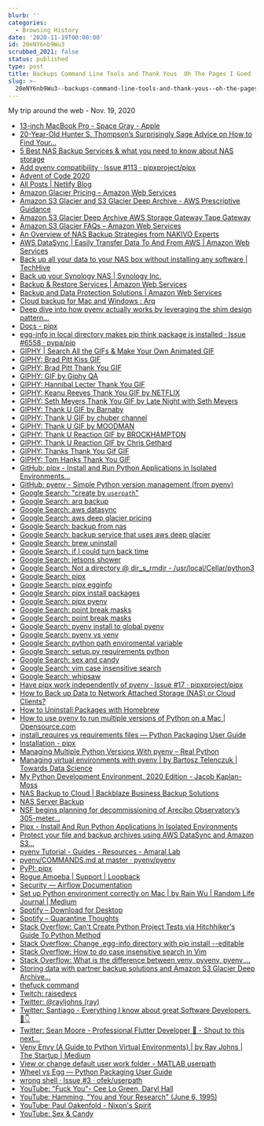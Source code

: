 ```yaml
---
blurb: ''
categories:
  - Browsing History
date: '2020-11-19T00:00:00'
id: 20eNY6nb9Wu3
scrubbed_2021: false
status: published
type: post
title: Backups Command Line Tools and Thank Yous  Oh The Pages I Goed  Nov 19 2020
slug: >-
  20eNY6nb9Wu3--backups-command-line-tools-and-thank-yous--oh-the-pages-i-goed--nov-19-2020
---
```


My trip around the web - Nov. 19, 2020


- [13-inch MacBook Pro - Space Gray - Apple](https://www.apple.com/shop/buy-mac/macbook-pro/13-inch-space-gray-apple-m1-chip-with-8-core-cpu-and-8-core-gpu-512gb#)
- [20-Year-Old Hunter S. Thompson’s Surprisingly Sage Advice on How to Find Your...](https://www.brainpickings.org/2013/11/04/hunter-s-thomspon-letters-of-note-advice/)
- [5 Best NAS Backup Services & what you need to know about NAS storage](https://proprivacy.com/cloud/comparison/best-nas-backup)
- [Add pyenv compatibility · Issue #113 · pipxproject/pipx](https://github.com/pipxproject/pipx/issues/113)
- [Advent of Code 2020](https://adventofcode.com/)
- [All Posts | Netlify Blog](https://www.netlify.com/blog/?utm_source=explorers&utm_medium=explorer-blog&utm_campaign=devex)
- [Amazon Glacier Pricing – Amazon Web Services](https://aws.amazon.com/glacier/pricing/)
- [Amazon S3 Glacier and S3 Glacier Deep Archive - AWS Prescriptive Guidance](https://docs.aws.amazon.com/prescriptive-guidance/latest/backup-recovery/amazon-s3-glacier.html)
- [Amazon S3 Glacier Deep Archive AWS Storage Gateway Tape Gateway](https://aws.amazon.com/about-aws/whats-new/2019/03/S3-glacier-deep-archive/)
- [Amazon S3 Glacier FAQs – Amazon Web Services](https://aws.amazon.com/glacier/faqs/)
- [An Overview of NAS Backup Strategies from NAKIVO Experts](https://www.nakivo.com/blog/nas-backup-strategies/)
- [AWS DataSync | Easily Transfer Data To And From AWS | Amazon Web Services](https://aws.amazon.com/datasync/?whats-new-cards.sort-by=item.additionalFields.postDateTime&whats-new-cards.sort-order=desc)
- [Back up all your data to your NAS box without installing any software | TechHive](https://www.techhive.com/article/3162499/back-up-all-your-dataand-we-mean-all-of-itto-your-nas-box-without-installing-any-software.html)
- [Back up your Synology NAS | Synology Inc.](https://www.synology.com/en-global/knowledgebase/DSM/help/DSM/Tutorial/backup_backup#t2.4)
- [Backup & Restore Services | Amazon Web Services](https://aws.amazon.com/backup-restore/services/)
- [Backup and Data Protection Solutions | Amazon Web Services](https://aws.amazon.com/backup-restore/)
- [Cloud backup for Mac and Windows : Arq](https://www.arqbackup.com/)
- [Deep dive into how pyenv actually works by leveraging the shim design pattern...](https://mungingdata.com/python/how-pyenv-works-shims/)
- [Docs - pipx](https://pipxproject.github.io/pipx/docs/)
- [egg-info in local directory makes pip think package is installed · Issue #6558 · pypa/pip](https://github.com/pypa/pip/issues/6558)
- [GIPHY | Search All the GIFs & Make Your Own Animated GIF](https://giphy.com/)
- [GIPHY: Brad Pitt Kiss GIF](https://giphy.com/gifs/kiss-brad-pitt-thank-you-yoJC2El7xJkYCadlWE)
- [GIPHY: Brad Pitt Thank You GIF](https://giphy.com/gifs/television-lol-fallontonight-JJR2n3I7vVisE)
- [GIPHY: GIF by Giphy QA](https://giphy.com/gifs/giphyqa-1GK2uXhGHcQ5G)
- [GIPHY: Hannibal Lecter Thank You GIF](https://giphy.com/gifs/mrw-review-salary-9PH9saRidMXIs)
- [GIPHY: Keanu Reeves Thank You GIF by NETFLIX](https://giphy.com/gifs/thank-you-keanu-reeves-QAsBwSjx9zVKoGp9nr)
- [GIPHY: Seth Meyers Thank You GIF by Late Night with Seth Meyers](https://giphy.com/gifs/latenightseth-thanks-thank-you-26gsjCZpPolPr3sBy)
- [GIPHY: Thank U GIF by Barnaby](https://giphy.com/gifs/justin-barnaby-xULW8v7LtZrgcaGvC0)
- [GIPHY: Thank U GIF by chuber channel](https://giphy.com/gifs/chuber-thanks-thank-you-a-bunch-3oEjHWXddcCOGZNmFO)
- [GIPHY: Thank U GIF by MOODMAN](https://giphy.com/gifs/moodman-thank-you-thankyou-d68IdpvmAHohx5NMEV)
- [GIPHY: Thank U Reaction GIF by BROCKHAMPTON](https://giphy.com/gifs/brckhmptn-brockhampton-JlpjgShzDsrMIyFu5U)
- [GIPHY: Thank U Reaction GIF by Chris Gethard](https://giphy.com/gifs/chrisgethard-chris-gethard-3oz8xSXvzK6P9lNPby)
- [GIPHY: Thanks Thank You Gif GIF](https://giphy.com/gifs/day-reddit-year-HJ8NsNtn9VswE)
- [GIPHY: Tom Hanks Thank You GIF](https://giphy.com/gifs/just-thanks-KJ1f5iTl4Oo7u)
- [GitHub: pipx - Install and Run Python Applications in Isolated Environments...](https://github.com/pipxproject/pipx)
- [GitHub: pyenv - Simple Python version management (from pyenv)](https://github.com/pyenv/pyenv)
- [Google Search: "create by `userpath`"](https://www.google.com/search?newwindow=1&client=safari&rls=en&ei=pJu2X5iUGPCg5wKPyoLoCw&q=%22create+by+%60userpath%60%22&oq=%22create+by+%60userpath%60%22&gs_lcp=CgZwc3ktYWIQAzIHCCEQChCgATIHCCEQChCgATIFCCEQqwI6BAgAEEdQzo8BWIewAWCxswFoAHACeACAAYUBiAGEA5IBAzMuMZgBAKABAaoBB2d3cy13aXrIAQjAAQE&sclient=psy-ab&ved=0ahUKEwiY9qSDgo_tAhVw0FkKHQ-lAL0Q4dUDCAw&uact=5)
- [Google Search: arq backup](https://www.google.com/search?client=safari&rls=en&q=arq+backup&ie=UTF-8&oe=UTF-8)
- [Google Search: aws datasync](https://www.google.com/search?client=safari&rls=en&q=aws+datasync&ie=UTF-8&oe=UTF-8)
- [Google Search: aws deep glacier pricing](https://www.google.com/search?client=safari&rls=en&q=aws+deep+glacier+pricing&ie=UTF-8&oe=UTF-8)
- [Google Search: backup from nas](https://www.google.com/search?newwindow=1&client=safari&rls=en&ei=2K-2X8myH4vW5gKj5pzgBw&q=backup+from+nas+&oq=backup+from+nas+&gs_lcp=CgZwc3ktYWIQAzIFCAAQyQMyAggAMgYIABAWEB4yBggAEBYQHjIGCAAQFhAeMgYIABAWEB4yBggAEBYQHjIGCAAQFhAeMgYIABAWEB4yBggAEBYQHjoECAAQRzoFCAAQkQI6BAgAEEM6CgguEMcBEKMCEEM6CwguELEDEMcBEKMCOggILhCxAxCDAToHCAAQyQMQQzoFCC4QsQM6BQgAELEDOgcIABCxAxBDOgsIABCxAxDJAxCRAjoICAAQyQMQkQJQ5xNYtydg-yloAHACeACAAZ4BiAHzC5IBBDEzLjOYAQCgAQGqAQdnd3Mtd2l6yAEIwAEB&sclient=psy-ab&ved=0ahUKEwjJ_sWllY_tAhULq1kKHSMzB3wQ4dUDCAw&uact=5)
- [Google Search: backup service that uses aws deep glacier](https://www.google.com/search?client=safari&rls=en&q=backup+service+that+uses+aws+deep+glacier&ie=UTF-8&oe=UTF-8)
- [Google Search: brew uninstall](https://www.google.com/search?client=safari&rls=en&q=brew+uninstall&ie=UTF-8&oe=UTF-8)
- [Google Search: if I could turn back time](https://www.google.com/search?client=safari&rls=en&q=if+I+could+turn+back+time&ie=UTF-8&oe=UTF-8)
- [Google Search: jetsons shower](https://www.google.com/search?client=safari&rls=en&q=jetsons+shower&ie=UTF-8&oe=UTF-8)
- [Google Search: Not a directory @ dir_s_rmdir - /usr/local/Cellar/python3](https://www.google.com/search?client=safari&rls=en&q=Not+a+directory+@+dir_s_rmdir+-+/usr/local/Cellar/python3&ie=UTF-8&oe=UTF-8)
- [Google Search: pipx](https://www.google.com/search?client=safari&rls=en&q=pipx&ie=UTF-8&oe=UTF-8)
- [Google Search: pipx egginfo](https://www.google.com/search?client=safari&rls=en&q=pipx+egginfo&ie=UTF-8&oe=UTF-8)
- [Google Search: pipx install packages](https://www.google.com/search?client=safari&rls=en&q=pipx+install+packages&ie=UTF-8&oe=UTF-8)
- [Google Search: pipx pyenv](https://www.google.com/search?client=safari&rls=en&q=pipx+pyenv&ie=UTF-8&oe=UTF-8)
- [Google Search: point break masks](https://www.google.com/search?q=point+break+masks&tbm=isch&ved=2ahUKEwjBmteF8I7tAhWQgVkKHf4gCN8Q2-cCegQIABAA&oq=point+break+masks&gs_lcp=CgNpbWcQAzICCAAyAggAMgIIADICCAAyAggAMgYIABAFEB4yBggAEAgQHjIGCAAQCBAeMgYIABAIEB4yBggAEAgQHjoHCAAQsQMQQzoECAAQQ1CCzgFYveABYL3kAWgAcAB4AIABTogBrAOSAQE2mAEAoAEBqgELZ3dzLXdpei1pbWfAAQE&sclient=img&ei=yYi2X4GSI5CD5gL-waD4DQ&bih=734&biw=1440&client=safari)
- [Google Search: point break masks](https://www.google.com/search?q=point+break+masks&tbm=isch&ved=2ahUKEwjBmteF8I7tAhWQgVkKHf4gCN8Q2-cCegQIABAA&oq=point+break+masks&gs_lcp=CgNpbWcQAzICCAAyAggAMgIIADICCAAyAggAMgYIABAFEB4yBggAEAgQHjIGCAAQCBAeMgYIABAIEB4yBggAEAgQHjoHCAAQsQMQQzoECAAQQ1CCzgFYveABYL3kAWgAcAB4AIABTogBrAOSAQE2mAEAoAEBqgELZ3dzLXdpei1pbWfAAQE&sclient=img&ei=yYi2X4GSI5CD5gL-waD4DQ&bih=734&biw=1440&client=safari#imgrc=LJvHWzu3UQ2AeM)
- [Google Search: pyenv install to global pyenv](https://www.google.com/search?client=safari&rls=en&q=pyenv+install+to+global+pyenv&ie=UTF-8&oe=UTF-8)
- [Google Search: pyenv vs venv](https://www.google.com/search?client=safari&rls=en&q=pyenv+vs+venv&ie=UTF-8&oe=UTF-8)
- [Google Search: python path enviromental variable](https://www.google.com/search?client=safari&rls=en&q=python+path+enviromental+variable&ie=UTF-8&oe=UTF-8)
- [Google Search: setup.py requirements python](https://www.google.com/search?client=safari&rls=en&q=setup.py+requirements+python&ie=UTF-8&oe=UTF-8)
- [Google Search: sex and candy](https://www.google.com/search?client=safari&rls=en&q=sex+and+candy&ie=UTF-8&oe=UTF-8)
- [Google Search: vim case insensitive search](https://www.google.com/search?client=safari&rls=en&q=vim+case+insensitive+search&ie=UTF-8&oe=UTF-8)
- [Google Search: whipsaw](https://www.google.com/search?client=safari&rls=en&q=whipsaw&ie=UTF-8&oe=UTF-8)
- [Have pipx work independently of pyenv · Issue #17 · pipxproject/pipx](https://github.com/pipxproject/pipx/issues/17)
- [How to Back up Data to Network Attached Storage (NAS) or Cloud Clients?](https://www.ubackup.com/help/how-to-backup-to-nas.html)
- [How to Uninstall Packages with Homebrew](https://osxdaily.com/2018/07/29/uninstall-packages-homebrew-mac/)
- [How to use pyenv to run multiple versions of Python on a Mac | Opensource.com](https://opensource.com/article/20/4/pyenv)
- [install_requires vs requirements files — Python Packaging User Guide](https://packaging.python.org/discussions/install-requires-vs-requirements/)
- [Installation - pipx](https://pipxproject.github.io/pipx/installation/)
- [Managing Multiple Python Versions With pyenv – Real Python](https://realpython.com/intro-to-pyenv/)
- [Managing virtual environments with pyenv | by Bartosz Telenczuk | Towards Data Science](https://towardsdatascience.com/managing-virtual-environment-with-pyenv-ae6f3fb835f8)
- [My Python Development Environment, 2020 Edition - Jacob Kaplan-Moss](https://jacobian.org/2019/nov/11/python-environment-2020/)
- [NAS Backup to Cloud | Backblaze Business Backup Solutions](https://www.backblaze.com/business-nas-backup.html)
- [NAS Server Backup](https://www.backupassist.com/education/articles/nas-server-backup.html)
- [NSF begins planning for decommissioning of Arecibo Observatory’s 305-meter...](https://www.nsf.gov/news/news_summ.jsp?cntn_id=301674)
- [Pipx - Install And Run Python Applications In Isolated Environments](https://ostechnix.com/pipx-install-and-run-python-applications-in-isolated-environments/)
- [Protect your file and backup archives using AWS DataSync and Amazon S3...](https://aws.amazon.com/blogs/storage/protect-your-file-and-backup-archives-using-aws-datasync-and-amazon-s3-glacier/)
- [pyenv Tutorial - Guides - Resources - Amaral Lab](https://amaral.northwestern.edu/resources/guides/pyenv-tutorial)
- [pyenv/COMMANDS.md at master · pyenv/pyenv](https://github.com/pyenv/pyenv/blob/master/COMMANDS.md)
- [PyPI: pipx](https://pypi.org/project/pipx/)
- [Rogue Amoeba | Support | Loopback](https://rogueamoeba.com/support/knowledgebase/?showCategory=Loopback)
- [Security — Airflow Documentation](https://airflow.apache.org/docs/stable/security.html)
- [Set up Python environment correctly on Mac | by Rain Wu | Random Life Journal | Medium](https://medium.com/random-life-journal/set-up-python-environment-correctly-on-mac-db97e481dc5a)
- [Spotify – Download for Desktop](https://open.spotify.com/download)
- [Spotify – Quarantine Thoughts](https://open.spotify.com/album/2lirLGN93rQ8emjDpQMbiC?si=jJozePj6TUiUX6urFET2Cg)
- [Stack Overflow: Can't Create Python Project Tests via Hitchhiker's Guide To Python Method](https://stackoverflow.com/questions/64849971/cant-create-python-project-tests-via-hitchhikers-guide-to-python-method)
- [Stack Overflow: Change .egg-info directory with pip install --editable](https://stackoverflow.com/questions/54260307/change-egg-info-directory-with-pip-install-editable)
- [Stack Overflow: How to do case insensitive search in Vim](https://stackoverflow.com/questions/2287440/how-to-do-case-insensitive-search-in-vim)
- [Stack Overflow: What is the difference between venv, pyvenv, pyenv,...](https://stackoverflow.com/questions/41573587/what-is-the-difference-between-venv-pyvenv-pyenv-virtualenv-virtualenvwrappe)
- [Storing data with partner backup solutions and Amazon S3 Glacier Deep Archive...](https://aws.amazon.com/blogs/storage/storing-data-with-partner-backup-solutions-and-amazon-s3-glacier-deep-archive/)
- [thefuck command](https://github.com/nvbn/thefuck/issues/817)
- [Twitch: raisedevs](https://www.twitch.tv/raisedevs)
- [Twitter: @rayljohns (ray)](https://twitter.com/rayljohns)
- [Twitter: Santiago - Everything I know about great Software Developers. 🧵👇](https://twitter.com/svpino/status/1329420192661770241)
- [Twitter: Sean Moore - Professional Flutter Developer 💙 - Shout to this next...](https://twitter.com/statefulwidget/status/1329416571526082560)
- [Venv Envy (A Guide to Python Virtual Environments) | by Ray Johns | The Startup | Medium](https://medium.com/swlh/a-guide-to-python-virtual-environments-8af34aa106ac)
- [View or change default user work folder - MATLAB userpath](https://www.mathworks.com/help/matlab/ref/userpath.html)
- [Wheel vs Egg — Python Packaging User Guide](https://packaging.python.org/discussions/wheel-vs-egg/)
- [wrong shell · Issue #3 · ofek/userpath](https://github.com/ofek/userpath/issues/3)
- [YouTube: "Fuck You"- Cee Lo Green, Daryl Hall](https://www.youtube.com/watch?v=QodGtTU69uQ)
- [YouTube: Hamming, "You and Your Research" (June 6, 1995)](https://www.youtube.com/watch?v=a1zDuOPkMSw&feature=youtu.be)
- [YouTube: Paul Oakenfold - Nixon's Spirit](https://www.youtube.com/watch?v=okM5rixlu0o&feature=youtu.be)
- [YouTube: Sex & Candy](https://www.youtube.com/watch?v=GNRBqNvcLt4)

